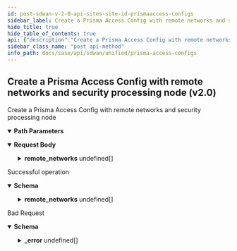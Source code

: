 ```yaml
---
id: post-sdwan-v-2-0-api-sites-site-id-prismaaccess-configs
sidebar_label: Create a Prisma Access Config with remote networks and security processing node (v2.0)
hide_title: true
hide_table_of_contents: true
api: {"description":"Create a Prisma Access Config with remote networks and security processing node","operationId":"post-sdwan-v2.0-api-sites-site_id-prismaaccess_configs","parameters":[{"description":"Site Id","in":"path","name":"site_id","required":true,"schema":{"description":"Site Id","type":"string"}}],"requestBody":{"content":{"application/json":{"schema":{"properties":{"id":{"description":"Id","type":"string"},"remote_networks":{"description":"Remote Networks: Valid Valid ","items":{"properties":{"remote_network_names":{"description":"Remote Network Names","items":{"description":"Remote Network Names","type":"string"},"type":"array"},"spn_name":{"description":"Spn Name: NotNull(error = DEM_INVALID_SPN_NAME: Security processing name is not specified) ","type":"string"}},"required":["spn_name"]},"type":"array"},"site_id":{"description":"Site Id: Digits(fraction = 0, integer = 50, SITEID_INVALID) NotNull ","type":"string"}},"required":["site_id"]}}}},"responses":{"200":{"content":{"application/json":{"schema":{"properties":{"id":{"description":"Id","type":"string"},"remote_networks":{"description":"Remote Networks: Valid Valid ","items":{"properties":{"remote_network_names":{"description":"Remote Network Names","items":{"description":"Remote Network Names","type":"string"},"type":"array"},"spn_name":{"description":"Spn Name: NotNull(error = DEM_INVALID_SPN_NAME: Security processing name is not specified) ","type":"string"}},"required":["spn_name"]},"type":"array"},"site_id":{"description":"Site Id: Digits(fraction = 0, integer = 50, SITEID_INVALID) NotNull ","type":"string"}},"required":["site_id"]}}},"description":"Successful operation"},"400":{"content":{"application/json":{"example":{"value":{"_error":[{"code":"INVALID_JSON_INPUT"},{"code":"INVALID_JSON_EXTRA_ATTRIBUTE"},{"code":"SITE_NOT_FOUND"},{"code":"DEM_PA_CONFIG_EXISTS"}]}},"schema":{"properties":{"_error":{"items":{"properties":{"code":{"type":"string"},"message":{"type":"string"}}},"type":"array"}}}}},"description":"Bad Request"}},"tags":["Prisma Access Configs"],"method":"post","path":"/sdwan/v2.0/api/sites/{site_id}/prismaaccess_configs","jsonRequestBodyExample":{"id":"string","remote_networks":[{"remote_network_names":["string"],"spn_name":"string"}],"site_id":"string"},"info":{"contact":{},"description":"No description available.","title":"Prisma Access Configs","version":"Latest"},"postman":{"name":"Create a Prisma Access Config with remote networks and security processing node (v2.0)","description":{"content":"Create a Prisma Access Config with remote networks and security processing node","type":"text/plain"},"url":{"path":["sdwan","v2.0","api","sites",":site_id","prismaaccess_configs"],"host":["{{baseUrl}}"],"query":[],"variable":[{"disabled":false,"description":{"content":"(Required) Site Id","type":"text/plain"},"type":"any","value":"","key":"site_id"}]},"header":[{"key":"Content-Type","value":"application/json"},{"key":"Accept","value":"application/json"}],"method":"POST","body":{"mode":"raw","raw":"\"\"","options":{"raw":{"language":"json"}}}}}
sidebar_class_name: "post api-method"
info_path: docs/sase/api/sdwan/unified/prisma-access-configs
---
```



## Create a Prisma Access Config with remote networks and security processing node (v2.0)



Create a Prisma Access Config with remote networks and security processing node

<details style={{"marginBottom":"1rem"}} data-collapsed={false} open={true}><summary style={{}}><strong>Path Parameters</strong></summary><div><ul><ParamsItem className={"paramsItem"} param={{"description":"Site Id","in":"path","name":"site_id","required":true,"schema":{"description":"Site Id","type":"string"}}}></ParamsItem></ul></div></details><MimeTabs><TabItem label={"application/json"} value={"application/json-schema"}><details style={{}} data-collapsed={false} open={true}><summary style={{"textAlign":"left"}}><strong>Request Body</strong></summary><div style={{"textAlign":"left","marginLeft":"1rem"}}></div><ul style={{"marginLeft":"1rem"}}><SchemaItem collapsible={false} name={"id"} required={false} schemaDescription={"Id"} schemaName={"string"} qualifierMessage={undefined} defaultValue={undefined}></SchemaItem><SchemaItem collapsible={true} className={"schemaItem"}><details style={{}}><summary style={{}}><strong>remote_networks</strong><span style={{"opacity":"0.6"}}> undefined[]</span></summary><div style={{"marginLeft":"1rem"}}><div style={{"marginTop":".5rem","marginBottom":".5rem"}}>

Remote Networks: Valid Valid 

</div><SchemaItem collapsible={false} name={"remote_network_names"} required={false} schemaDescription={"Remote Network Names"} schemaName={"string[]"} qualifierMessage={undefined} defaultValue={undefined}></SchemaItem><SchemaItem collapsible={false} name={"spn_name"} required={true} schemaDescription={"Spn Name: NotNull(error = DEM_INVALID_SPN_NAME: Security processing name is not specified) "} schemaName={"string"} qualifierMessage={undefined} defaultValue={undefined}></SchemaItem></div></details></SchemaItem><SchemaItem collapsible={false} name={"site_id"} required={true} schemaDescription={"Site Id: Digits(fraction = 0, integer = 50, SITEID_INVALID) NotNull "} schemaName={"string"} qualifierMessage={undefined} defaultValue={undefined}></SchemaItem></ul></details></TabItem></MimeTabs><div><ApiTabs><TabItem label={"200"} value={"200"}><div>

Successful operation

</div><div><MimeTabs groupId={"mime-type"}><TabItem label={"application/json"} value={"application/json"}><SchemaTabs groupId={"schema-tabs"}><TabItem label={"Schema"} value={"Schema"}><details style={{}} data-collapsed={false} open={true}><summary style={{"textAlign":"left"}}><strong>Schema</strong></summary><div style={{"textAlign":"left","marginLeft":"1rem"}}></div><ul style={{"marginLeft":"1rem"}}><SchemaItem collapsible={false} name={"id"} required={false} schemaDescription={"Id"} schemaName={"string"} qualifierMessage={undefined} defaultValue={undefined}></SchemaItem><SchemaItem collapsible={true} className={"schemaItem"}><details style={{}}><summary style={{}}><strong>remote_networks</strong><span style={{"opacity":"0.6"}}> undefined[]</span></summary><div style={{"marginLeft":"1rem"}}><div style={{"marginTop":".5rem","marginBottom":".5rem"}}>

Remote Networks: Valid Valid 

</div><SchemaItem collapsible={false} name={"remote_network_names"} required={false} schemaDescription={"Remote Network Names"} schemaName={"string[]"} qualifierMessage={undefined} defaultValue={undefined}></SchemaItem><SchemaItem collapsible={false} name={"spn_name"} required={false} schemaDescription={"Spn Name: NotNull(error = DEM_INVALID_SPN_NAME: Security processing name is not specified) "} schemaName={"string"} qualifierMessage={undefined} defaultValue={undefined}></SchemaItem></div></details></SchemaItem><SchemaItem collapsible={false} name={"site_id"} required={false} schemaDescription={"Site Id: Digits(fraction = 0, integer = 50, SITEID_INVALID) NotNull "} schemaName={"string"} qualifierMessage={undefined} defaultValue={undefined}></SchemaItem></ul></details></TabItem><TabItem label={"Example (from schema)"} value={"Example (from schema)"}><ResponseSamples responseExample={"{\n  \"id\": \"string\",\n  \"remote_networks\": [\n    {\n      \"remote_network_names\": [\n        \"string\"\n      ],\n      \"spn_name\": \"string\"\n    }\n  ],\n  \"site_id\": \"string\"\n}"} language={"json"}></ResponseSamples></TabItem></SchemaTabs></TabItem></MimeTabs></div></TabItem><TabItem label={"400"} value={"400"}><div>

Bad Request

</div><div><MimeTabs groupId={"mime-type"}><TabItem label={"application/json"} value={"application/json"}><SchemaTabs groupId={"schema-tabs"}><TabItem label={"Schema"} value={"Schema"}><details style={{}} data-collapsed={false} open={true}><summary style={{"textAlign":"left"}}><strong>Schema</strong></summary><div style={{"textAlign":"left","marginLeft":"1rem"}}></div><ul style={{"marginLeft":"1rem"}}><SchemaItem collapsible={true} className={"schemaItem"}><details style={{}}><summary style={{}}><strong>_error</strong><span style={{"opacity":"0.6"}}> undefined[]</span></summary><div style={{"marginLeft":"1rem"}}><SchemaItem collapsible={false} name={"code"} required={false} schemaDescription={undefined} schemaName={"string"} qualifierMessage={undefined} defaultValue={undefined}></SchemaItem><SchemaItem collapsible={false} name={"message"} required={false} schemaDescription={undefined} schemaName={"string"} qualifierMessage={undefined} defaultValue={undefined}></SchemaItem></div></details></SchemaItem></ul></details></TabItem><TabItem label={"Example (from schema)"} value={"Example (from schema)"}><ResponseSamples responseExample={"{\n  \"_error\": [\n    {\n      \"code\": \"string\",\n      \"message\": \"string\"\n    }\n  ]\n}"} language={"json"}></ResponseSamples></TabItem><TabItem label={"Example"} value={"Example"}><ResponseSamples responseExample={"{\n  \"value\": {\n    \"_error\": [\n      {\n        \"code\": \"INVALID_JSON_INPUT\"\n      },\n      {\n        \"code\": \"INVALID_JSON_EXTRA_ATTRIBUTE\"\n      },\n      {\n        \"code\": \"SITE_NOT_FOUND\"\n      },\n      {\n        \"code\": \"DEM_PA_CONFIG_EXISTS\"\n      }\n    ]\n  }\n}"} language={"json"}></ResponseSamples></TabItem></SchemaTabs></TabItem></MimeTabs></div></TabItem></ApiTabs></div>
      